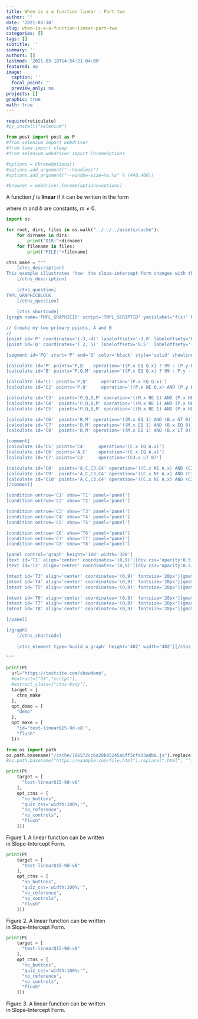 ```yaml
---
title: When is a a function linear - Part two
author: ''
date: '2021-03-18'
slug: when-is-a-a-function-linear-part-two
categories: []
tags: []
subtitle: ''
summary: ''
authors: []
lastmod: '2021-03-18T14:54:21-04:00'
featured: no
image:
  caption: ''
  focal_point: ''
  preview_only: no
projects: []
graphic: true
math: true
---
```

```r
require(reticulate)
#py_install("selenium")
```

```python
from post import post as P
#from selenium import webdriver
#from time import sleep
#from selenium.webdriver import ChromeOptions

#options = ChromeOptions()
#options.add_argument("--headless")
#options.add_argument("--window-size=%s,%s" % (440,400))

#browser = webdriver.Chrome(options=options)

```

A function $f$ is **linear** if it can be written in the form

\begin{equation}
f(x)=mx+b
\end{equation}

where $m$ and $b$ are constants, $m \ne 0.$

```python
import os

for root, dirs, files in os.walk("../../../assets/cache"):
    for dirname in dirs:
        print("DIR:"+dirname)
    for filename in files:
        print("FILE:"+filename)
```

```python
ctns_make = """
    [ctns_description]
This example illustrates 'how' the slope-intercept form changes with the graph of the line.
    [/ctns_description]
    
    [ctns_question]
TMPL_GRAPHICBLOCK
    [/ctns_question]
   
    [ctns_shortcode]
[graph name='TMPL_GRAPHICID' script='TMPL_SCRIPTID' yaxislabel='f(x)' height='300' width='300' yaxislabel_ycoord='9.5' xaxislabel_xcoord='8.75' boundingbox='-6,6,6,-6']

// Create my two primary points, A and B
//
[point id='P' coordinates='(-3,-4)' labeloffsetx='-3.0' labeloffsety='0.5' showpoint='true' showlabel='false' showcoordinates='false' animate='true']
[point id='Q' coordinates='( 2, 5)' labeloffsetx='0.5'  labeloffsety='-0.5' showpoint='true' showlabel='false' showcoordinates='false' animate='true']

[segment id='PQ' start='P' end='Q' color='black' style='solid' showline='true']

[calculate id='M' points='P,Q'   operation='((P.x EQ Q.x) ? 99 : (P.y-Q.y)/(P.x-Q.x))']
[calculate id='B' points='P,Q,M' operation='((P.x EQ Q.x) ? 99 : P.y - M.x*P.x)']

[calculate id='C1' points='P,Q'     operation='(P.x EQ Q.x)']
[calculate id='C2' points='P,Q'     operation='((P.x NE Q.x) AND (P.y EQ Q.y))']

[calculate id='C3'  points='P,Q,B,M' operation='((M.x NE 1) AND (P.x NE Q.x) AND (P.y NE Q.y) AND (B.x GT 0))']
[calculate id='C4'  points='P,Q,B,M' operation='((M.x NE 1) AND (P.x NE Q.x) AND (P.y NE Q.y) AND (B.x EQ 0))']
[calculate id='C5'  points='P,Q,B,M' operation='((M.x NE 1) AND (P.x NE Q.x) AND (P.y NE Q.y) AND (B.x LT 0))']

[calculate id='C6'  points='B,M' operation='((M.x EQ 1) AND (B.x GT 0))']
[calculate id='C7'  points='B,M' operation='((M.x EQ 1) AND (B.x EQ 0))']
[calculate id='C8'  points='B,M' operation='((M.x EQ 1) AND (B.x LT 0))']

[comment]
[calculate id='C5' points='C4'     operation='(C.x EQ A.x)']
[calculate id='C6' points='A,C'    operation='(C.x EQ A.x)']
[calculate id='C7' points='C3'     operation='(C3.x LT 0)']

[calculate id='C8'  points='A,C,C3,C4' operation='((C.x NE A.x) AND (C3.x NE 0) AND (C4.x GT 0))']
[calculate id='C9'  points='A,C,C3,C4' operation='((C.x NE A.x) AND (C3.x NE 0) AND (C4.x EQ 0))']
[calculate id='C10' points='A,C,C3,C4' operation='((C.x NE A.x) AND (C3.x NE 0) AND (C4.x LT 0))']
[/comment]

[condition ontrue='C1' show='T1' panel='panel']
[condition ontrue='C2' show='T2' panel='panel']

[condition ontrue='C3' show='T3' panel='panel']
[condition ontrue='C4' show='T4' panel='panel']
[condition ontrue='C5' show='T5' panel='panel']

[condition ontrue='C6' show='T6' panel='panel']
[condition ontrue='C7' show='T7' panel='panel']
[condition ontrue='C8' show='T8' panel='panel']

[panel control='graph' height='180' width='300']
[text id='T1' align='center' coordinates='(0,9)'][div css='opacity:0.5;' b bg='white' sz='150%']Not a function[/div][/text]
[text id='T2' align='center' coordinates='(0,9)'][div css='opacity:0.5;' b bg='white' sz='150%']Constant Function[/div][/text]

[mtext id='T3' align='center' coordinates='(0,9)' fontsize='28px'][gmath d2f addparen='false' points='M,B']y = M.x x + B.x[/gmath][/mtext]
[mtext id='T4' align='center' coordinates='(0,9)' fontsize='28px'][gmath d2f addparen='false' points='M']y = M.x x[/gmath][/mtext]
[mtext id='T5' align='center' coordinates='(0,9)' fontsize='28px'][gmath d2f addparen='false' points='M,B']y = M.x x B.x[/gmath][/mtext]

[mtext id='T6' align='center' coordinates='(0,9)' fontsize='28px'][gmath d2f addparen='false' points='B']y = x + B.x[/gmath][/mtext]
[mtext id='T7' align='center' coordinates='(0,9)' fontsize='28px'][gmath d2f addparen='false' points='B']y = x [/gmath][/mtext]
[mtext id='T8' align='center' coordinates='(0,9)' fontsize='28px'][gmath d2f addparen='false' points='B']y = x B.x[/gmath][/mtext]

[/panel]

[/graph]
    [/ctns_shortcode]
    
    [ctns_element type='build_a_graph' height='402' width='402'][/ctns_element]

"""

print(P(
  url="https://testcite.com/showdemo", 
  #extract=["h3","script"], 
  #extract_class=["ctns-body"],
  target = [
    ctns_make
  ],
  opt_demo = [
    "demo"
  ],
  opt_make = [
    "id='test-linearQ15-9d-v8'",
    "flush"
  ]))
```

```python
from os import path
os.path.basename("/cache/786572cc6a28b95245a6ff3cf433adb8.js").replace(".html", "")
#os.path.basename("https://example.com/file.html").replace(".html", "")
```

```python

print(P(
    target = [
      "test-linearQ15-9d-v8"
    ], 
    opt_ctns = [
      "no_buttons",
      "quiz_css='width:100%;'", 
      "no_reference",
      "no_controls",
      "flush"
    ]))
```

::: {.py_figure}
Figure 1. A linear function can be written<br/>in Slope-Intercept Form.
:::

```python

print(P(
    target = [
      "test-linearQ15-9d-v8"
    ], 
    opt_ctns = [
      "no_buttons",
      "quiz_css='width:100%;'", 
      "no_reference",
      "no_controls",
      "flush"
    ]))
```

::: {.py_figure}
Figure 2. A linear function can be written<br/>in Slope-Intercept Form.
:::

```python

print(P(
    target = [
      "test-linearQ15-9d-v8"
    ], 
    opt_ctns = [
      "no_buttons",
      "quiz_css='width:100%;'", 
      "no_reference",
      "no_controls",
      "flush"
    ]))
```

::: {.py_figure}
Figure 3. A linear function can be written<br/>in Slope-Intercept Form.
:::

